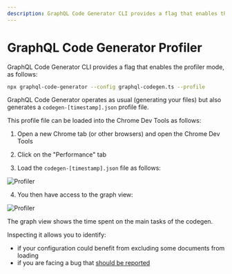 ```yaml
---
description: GraphQL Code Generator CLI provides a flag that enables the profiler mode. This allows you to identify performance bottlenecks in your codegen configuration.
---
```


# GraphQL Code Generator Profiler

GraphQL Code Generator CLI provides a flag that enables the profiler mode, as follows:

```sh npm2yarn
npx graphql-code-generator --config graphql-codegen.ts --profile
```

GraphQL Code Generator operates as usual (generating your files) but also generates a `codegen-[timestamp].json` profile file.

This profile file can be loaded into the Chrome Dev Tools as follows:

1. Open a new Chrome tab (or other browsers) and open the Chrome Dev Tools

2. Click on the "Performance" tab

3. Load the `codegen-[timestamp].json` file as follows:

![Profiler](/assets/docs/codegen-profile-1.png)

4. You then have access to the graph view:

![Profiler](/assets/docs/codegen-profile-2.png)

The graph view shows the time spent on the main tasks of the codegen.

Inspecting it allows you to identify:

- if your configuration could benefit from excluding some documents from loading
- if you are facing a bug that [should be reported](https://github.com/dotansimha/graphql-code-generator/issues)
